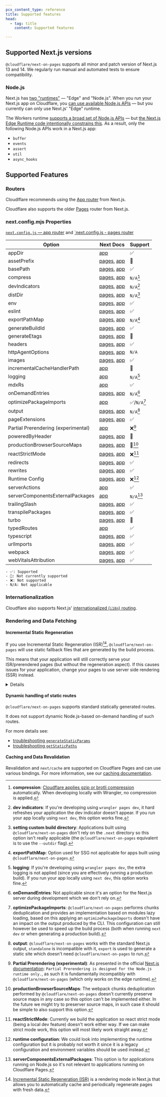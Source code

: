 ```yaml
---
pcx_content_type: reference
title: Supported features
head:
  - tag: title
    content: Supported features

---
```



## Supported Next.js versions

`@cloudflare/next-on-pages` supports all minor and patch version of Next.js 13 and 14. We regularly run manual and automated tests to ensure compatibility.

### Node.js

Next.js has [two "runtimes"](https://nextjs.org/docs/app/building-your-application/rendering/edge-and-nodejs-runtimes) — "Edge" and "Node.js". When you run your Next.js app on Cloudflare, you [can use available Node.js APIs](/workers/runtime-apis/nodejs/) — but you currently can only use Next.js' "Edge" runtime.

The Workers runtime [supports a broad set of Node.js APIs](/workers/runtime-apis/nodejs/) — but [the Next.js Edge Runtime code intentionally constrains this](https://github.com/vercel/next.js/blob/canary/packages/next/src/build/webpack/plugins/middleware-plugin.ts#L820). As a result, only the following Node.js APIs work in a Next.js app:

* `buffer`
* `events`
* `assert`
* `util`
* `async_hooks`

## Supported Features

### Routers

Cloudlflare recommends using the [App router](https://nextjs.org/docs/app) from Next.js.

Cloudflare also supports the older [Pages](https://nextjs.org/docs/pages) router from Next.js.

### next.config.mjs Properties

[`next.config.js` — app router](https://nextjs.org/docs/app/api-reference/next-config-js) and [\`next.config.js - pages router](https://nextjs.org/docs/pages/api-reference/next-config-js)

| Option                              | Next Docs                                                                                                                                                                                    | Support     |
| ----------------------------------- | -------------------------------------------------------------------------------------------------------------------------------------------------------------------------------------------- | ----------- |
| appDir                              | [app](https://nextjs.org/docs/app/api-reference/next-config-js/appDir)                                                                                                                       | ✅           |
| assetPrefix                         | [pages](https://nextjs.org/docs/pages/api-reference/next-config-js/assetPrefix), [app](https://nextjs.org/docs/app/api-reference/next-config-js/assetPrefix)                                 | 🔄          |
| basePath                            | [pages](https://nextjs.org/docs/pages/api-reference/next-config-js/basePath), [app](https://nextjs.org/docs/app/api-reference/next-config-js/basePath)                                       | ✅           |
| compress                            | [pages](https://nextjs.org/docs/pages/api-reference/next-config-js/compress), [app](https://nextjs.org/docs/app/api-reference/next-config-js/compress)                                       | `N/A`[^1]   |
| devIndicators                       | [pages](https://nextjs.org/docs/pages/api-reference/next-config-js/devIndicators), [app](https://nextjs.org/docs/app/api-reference/next-config-js/devIndicators)                             | `N/A`[^2]   |
| distDir                             | [pages](https://nextjs.org/docs/pages/api-reference/next-config-js/distDir), [app](https://nextjs.org/docs/app/api-reference/next-config-js/distDir)                                         | `N/A`[^3]   |
| env                                 | [pages](https://nextjs.org/docs/pages/api-reference/next-config-js/env), [app](https://nextjs.org/docs/app/api-reference/next-config-js/env)                                                 | ✅           |
| eslint                              | [pages](https://nextjs.org/docs/pages/api-reference/next-config-js/eslint), [app](https://nextjs.org/docs/app/api-reference/next-config-js/eslint)                                           | ✅           |
| exportPathMap                       | [pages](https://nextjs.org/docs/pages/api-reference/next-config-js/exportPathMap), [app](https://nextjs.org/docs/app/api-reference/next-config-js/exportPathMap)                             | `N/A`[^4]   |
| generateBuildId                     | [pages](https://nextjs.org/docs/pages/api-reference/next-config-js/generateBuildId), [app](https://nextjs.org/docs/app/api-reference/next-config-js/generateBuildId)                         | ✅           |
| generateEtags                       | [pages](https://nextjs.org/docs/pages/api-reference/next-config-js/generateEtags), [app](https://nextjs.org/docs/app/api-reference/next-config-js/generateEtags)                             | 🔄          |
| headers                             | [pages](https://nextjs.org/docs/pages/api-reference/next-config-js/headers), [app](https://nextjs.org/docs/app/api-reference/next-config-js/headers)                                         | ✅           |
| httpAgentOptions                    | [pages](https://nextjs.org/docs/pages/api-reference/next-config-js/httpAgentOptions), [app](https://nextjs.org/docs/app/api-reference/next-config-js/httpAgentOptions)                       | `N/A`       |
| images                              | [pages](https://nextjs.org/docs/pages/api-reference/next-config-js/images), [app](https://nextjs.org/docs/app/api-reference/next-config-js/images)                                           | ✅           |
| incrementalCacheHandlerPath         | [app](https://nextjs.org/docs/app/api-reference/next-config-js/incrementalCacheHandlerPath)                                                                                                  | 🔄          |
| logging                             | [app](https://nextjs.org/docs/app/api-reference/next-config-js/logging)                                                                                                                      | `N/A`[^5]   |
| mdxRs                               | [app](https://nextjs.org/docs/app/api-reference/next-config-js/mdxRs)                                                                                                                        | ✅           |
| onDemandEntries                     | [pages](https://nextjs.org/docs/pages/api-reference/next-config-js/onDemandEntries), [app](https://nextjs.org/docs/app/api-reference/next-config-js/onDemandEntries)                         | `N/A`[^6]   |
| optimizePackageImports              | [app](https://nextjs.org/docs/app/api-reference/next-config-js/optimizePackageImports)                                                                                                       | ✅/`N/A`[^7] |
| output                              | [pages](https://nextjs.org/docs/pages/api-reference/next-config-js/output), [app](https://nextjs.org/docs/app/api-reference/next-config-js/output)                                           | `N/A`[^8]   |
| pageExtensions                      | [pages](https://nextjs.org/docs/pages/api-reference/next-config-js/pageExtensions), [app](https://nextjs.org/docs/app/api-reference/next-config-js/pageExtensions)                           | ✅           |
| Partial Prerendering (experimental) | [app](https://nextjs.org/docs/app/api-reference/next-config-js/partial-prerendering)                                                                                                         | ❌[^9]       |
| poweredByHeader                     | [pages](https://nextjs.org/docs/pages/api-reference/next-config-js/poweredByHeader), [app](https://nextjs.org/docs/app/api-reference/next-config-js/poweredByHeader)                         | 🔄          |
| productionBrowserSourceMaps         | [pages](https://nextjs.org/docs/pages/api-reference/next-config-js/productionBrowserSourceMaps), [app](https://nextjs.org/docs/app/api-reference/next-config-js/productionBrowserSourceMaps) | 🔄[^10]     |
| reactStrictMode                     | [pages](https://nextjs.org/docs/pages/api-reference/next-config-js/reactStrictMode), [app](https://nextjs.org/docs/app/api-reference/next-config-js/reactStrictMode)                         | ❌[^11]      |
| redirects                           | [pages](https://nextjs.org/docs/pages/api-reference/next-config-js/redirects), [app](https://nextjs.org/docs/app/api-reference/next-config-js/redirects)                                     | ✅           |
| rewrites                            | [pages](https://nextjs.org/docs/pages/api-reference/next-config-js/rewrites), [app](https://nextjs.org/docs/app/api-reference/next-config-js/rewrites)                                       | ✅           |
| Runtime Config                      | [pages](https://nextjs.org/docs/pages/api-reference/next-config-js/runtime-configuration), [app](https://nextjs.org/docs/app/api-reference/next-config-js/runtime-configuration)             | ❌[^12]      |
| serverActions                       | [app](https://nextjs.org/docs/app/api-reference/next-config-js/serverActions)                                                                                                                | ✅           |
| serverComponentsExternalPackages    | [app](https://nextjs.org/docs/app/api-reference/next-config-js/serverComponentsExternalPackages)                                                                                             | `N/A`[^13]  |
| trailingSlash                       | [pages](https://nextjs.org/docs/pages/api-reference/next-config-js/trailingSlash), [app](https://nextjs.org/docs/app/api-reference/next-config-js/trailingSlash)                             | ✅           |
| transpilePackages                   | [pages](https://nextjs.org/docs/pages/api-reference/next-config-js/transpilePackages), [app](https://nextjs.org/docs/app/api-reference/next-config-js/transpilePackages)                     | ✅           |
| turbo                               | [pages](https://nextjs.org/docs/pages/api-reference/next-config-js/turbo), [app](https://nextjs.org/docs/app/api-reference/next-config-js/turbo)                                             | 🔄          |
| typedRoutes                         | [app](https://nextjs.org/docs/app/api-reference/next-config-js/typedRoutes)                                                                                                                  | ✅           |
| typescript                          | [pages](https://nextjs.org/docs/pages/api-reference/next-config-js/typescript), [app](https://nextjs.org/docs/app/api-reference/next-config-js/typescript)                                   | ✅           |
| urlImports                          | [pages](https://nextjs.org/docs/pages/api-reference/next-config-js/urlImports), [app](https://nextjs.org/docs/app/api-reference/next-config-js/urlImports)                                   | ✅           |
| webpack                             | [pages](https://nextjs.org/docs/pages/api-reference/next-config-js/webpack), [app](https://nextjs.org/docs/app/api-reference/next-config-js/webpack)                                         | ✅           |
| webVitalsAttribution                | [pages](https://nextjs.org/docs/pages/api-reference/next-config-js/webVitalsAttribution), [app](https://nextjs.org/docs/app/api-reference/next-config-js/webVitalsAttribution)               | ✅           |

```
- ✅: Supported
- 🔄: Not currently supported
- ❌: Not supported
- N/A: Not applicable
```

[^1]: **compression**: [Cloudflare applies gzip or brotli compression](/speed/optimization/content/brotli/) automatically. When developing locally with Wrangler, no compression is applied.

[^2]: **dev indicators**: If you're developing using `wrangler pages dev`, it hard refreshes your application the dev indicator doesn't appear. If you run your app locally using `next dev`, this option works fine.

[^3]: **setting custom build directory**: Applications built using `@cloudflare/next-on-pages` don't rely on the `.next` directory so this option isn't really applicable (the `@cloudflare/next-on-pages` equivalent is to use the `--outdir` flag).

[^4]: **exportPathMap**: Option used for SSG not applicable for apps built using `@cloudflare/next-on-pages`.

[^5]: **logging**: If you're developing using `wrangler pages dev`, the extra logging is not applied (since you are effectively running a production build). If you run your app locally using `next dev`, this option works fine.

[^6]: **onDemandEntries**: Not applicable since it's an option for the Next.js server during development which we don't rely on.

[^7]: **optimizePackageImports**: `@cloudflare/next-on-pages` performs chunks deduplication and provides an implementation based on modules lazy loading, based on this applying an `optimizePackageImports` doesn't have an impact on the output produced by the CLI. This configuration can still however be used to speed up the build process (both when running `next dev` or when generating a production build).

[^8]: **output**: `@cloudflare/next-on-pages` works with the standard Next.js output, `standalone` is incompatible with it, `export` is used to generate a static site which doesn't need `@cloudflare/next-on-pages` to run.

[^9]: **Partial Prerendering (experimental)**: As presented in the official [Next.js documentation](https://nextjs.org/docs/app/api-reference/next-config-js/partial-prerendering): `Partial Prerendering is designed for the Node.js runtime only.`, as such it is fundamentally incompatibly with `@cloudflare/next-on-pages` (which only works on the edge runtime).

[^10]: **productionBrowserSourceMaps**: The webpack chunks deduplication performed by `@cloudflare/next-on-pages` doesn't currently preserve source maps in any case so this option can't be implemented either. In the future we might try to preserver source maps, in such case it should be simple to also support this option.

[^11]: **reactStrictMode**: Currently we build the application so react strict mode (being a local dev feature) doesn't work either way. If we can make strict mode work, this option will most likely work straight away.

[^12]: **runtime configuration**: We could look into implementing the runtime configuration but it is probably not worth it since it is a legacy configuration and environment variables should be used instead.

[^13]: **serverComponentsExternalPackages**: This option is for applications running on Node.js so it's not relevant to applications running on Cloudflare Pages.

### Internationalization

Cloudflare also supports Next.js' [internationalized (`i18n`) routing](https://nextjs.org/docs/pages/building-your-application/routing/internationalization).

### Rendering and Data Fetching

#### Incremental Static Regeneration

If you use Incremental Static Regeneration (ISR)[^14], `@cloudflare/next-on-pages` will use static fallback files that are generated by the build process.

This means that your application will still correctly serve your ISR/prerendered pages (but without the regeneration aspect). If this causes issues for your application, change your pages to use server side rendering (SSR) instead.


<Details header="Background">

ISR pages are built by the Vercel CLI to generate Vercel [Prerender Functions](https://vercel.com/docs/build-output-api/v3/primitives#prerender-functions). These are Node.js serverless functions that can be called in the background while serving the page from the cache.

It is not possible to use these with Cloudflare Pages and they are not compatible with the [edge runtime](https://nextjs.org/docs/app/api-reference/edge) currently.


</Details>

[^14]: [Incremental Static Regeneration (ISR)](https://vercel.com/docs/incremental-static-regeneration) is a rendering mode in Next.js that allows you to automatically cache and periodically regenerate pages with fresh data.

#### Dynamic handling of static routes

`@cloudflare/next-on-pages` supports standard statically generated routes.

It does not support dynamic Node.js-based on-demand handling of such routes.

For more details see:

* [troubleshooting `generateStaticParams`](/pages/framework-guides/nextjs/ssr/troubleshooting/#generatestaticparams)
* [troubleshooting `getStaticPaths` ](/pages/framework-guides/nextjs/ssr/troubleshooting/#getstaticpaths)

#### Caching and Data Revalidation

Revalidation and `next/cache` are supported on Cloudflare Pages and can use various bindings. For more information, see our [caching documentation](/pages/framework-guides/nextjs/ssr/caching/).
